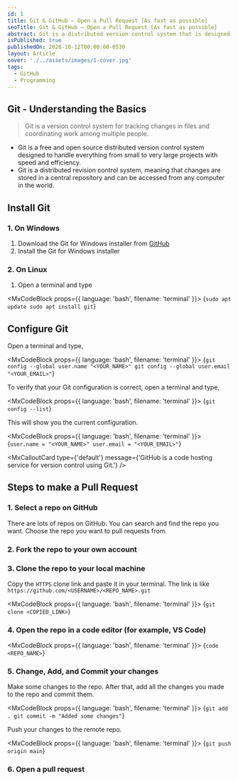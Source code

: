 ```yaml
---
id: 1
title: Git & GitHub — Open a Pull Request [As fast as possible]
seoTitle: Git & GitHub — Open a Pull Request [As fast as possible]
abstract: Git is a distributed version control system that is designed to be fast and scalable. Pull requests are a way to request changes to a project.
isPublished: true
publishedOn: 2020-10-12T00:00:00-0530
layout: Article
cover: './../assets/images/1-cover.jpg'
tags:
  - GitHub
  - Programming
---
```


## Git - Understanding the Basics

> Git is a version control system for tracking changes in files and coordinating work among multiple people.

- Git is a free and open source distributed version control system designed to handle everything from small to very large projects with speed and efficiency.
- Git is a distributed revision control system, meaning that changes are stored in a central repository and can be accessed from any computer in the world.

## Install Git

### 1. On Windows

1. Download the Git for Windows installer from [GitHub]()
2. Install the Git for Windows installer

### 2. On Linux

1. Open a terminal and type

<MxCodeBlock props={{ language: 'bash', filename: 'terminal' }}>
  {`sudo apt update
sudo apt install git`}
</MxCodeBlock>

## Configure Git

Open a terminal and type,

<MxCodeBlock props={{ language: 'bash', filename: 'terminal' }}>
  {`git config --global user.name "<YOUR_NAME>"
git config --global user.email "<YOUR_EMAIL>"`}
</MxCodeBlock>

To verify that your Git configuration is correct, open a terminal and type,

<MxCodeBlock props={{ language: 'bash', filename: 'terminal' }}>
  {`git config --list`}
</MxCodeBlock>

This will show you the current configuration.

<MxCodeBlock props={{ language: 'bash', filename: 'terminal' }}>
  {`user.name = "<YOUR_NAME>"
user.email = "<YOUR_EMAIL>"`}
</MxCodeBlock>

<MxCalloutCard
  type={'default'}
  message={'GitHub is a code hosting service for version control using Git.'}
/>

## Steps to make a Pull Request

### 1. Select a repo on GitHub

There are lots of repos on GitHub. You can search and find the repo you want. Choose the repo you want to pull requests from.

### 2. Fork the repo to your own account

<MxImage
  alt="Fork"
  src="./../assets/images/1-fork.jpg"
  orientation="horizontal"
  size="half"
/>

### 3. Clone the repo to your local machine

<MxImage
  alt="Clone"
  src="./../assets/images/1-clone.jpg"
  orientation="horizontal"
  size="half"
/>

Copy the `HTTPS` clone link and paste it in your terminal. The link is like `https://github.com/<USERNAME>/<REPO_NAME>.git`

<MxCodeBlock props={{ language: 'bash', filename: 'terminal' }}>
  {`git clone <COPIED_LINK>`}
</MxCodeBlock>

### 4. Open the repo in a code editor (for example, VS Code)

<MxCodeBlock props={{ language: 'bash', filename: 'terminal' }}>
  {`code <REPO_NAME>`}
</MxCodeBlock>

### 5. Change, Add, and Commit your changes

Make some changes to the repo. After that, add all the changes you made to the repo and commit them.

<MxCodeBlock props={{ language: 'bash', filename: 'terminal' }}>
  {`git add .
git commit -m "Added some changes"`}
</MxCodeBlock>

Push your changes to the remote repo.

<MxCodeBlock props={{ language: 'bash', filename: 'terminal' }}>
  {`git push origin main`}
</MxCodeBlock>

### 6. Open a pull request

<MxImage
  alt="initiate PR"
  src="./../assets/images/1-initiate-pr.jpg"
  orientation="horizontal"
  size="full"
/>

<MxImage
  alt="confirm the changes"
  src="./../assets/images/1-confirm-the-changes.jpg"
  orientation="horizontal"
  size="full"
/>

<MxImage
  alt="PR description"
  src="./../assets/images/1-pr-description.jpg"
  orientation="horizontal"
  size="full"
/>

